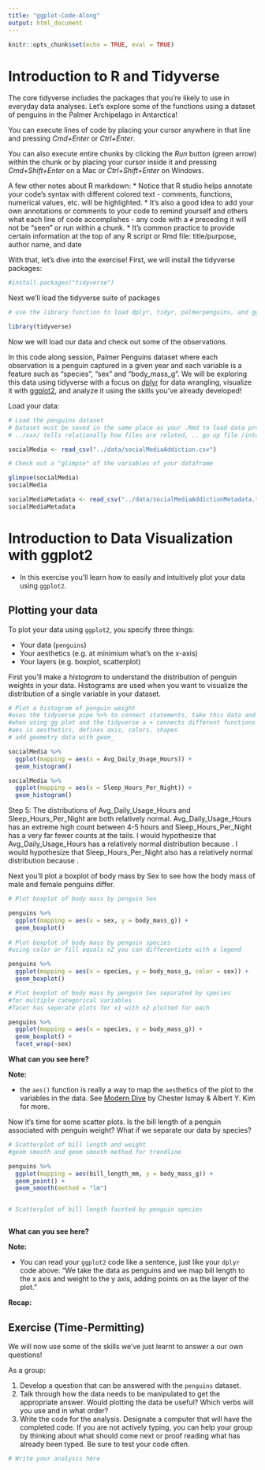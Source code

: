 ```yaml
---
title: "ggplot-Code-Along"
output: html_document
---
```


```r
knitr::opts_chunk$set(echo = TRUE, eval = TRUE)
```

# Introduction to R and Tidyverse

The core tidyverse includes the packages that you're likely to use in everyday data analyses. Let's explore some of the functions using a dataset of penguins in the Palmer Archipelago in Antarctica!

You can execute lines of code by placing your cursor anywhere in that line and pressing *Cmd+Enter* or *Ctrl+Enter*.

You can also execute entire chunks by clicking the *Run* button (green arrow) within the chunk or by placing your cursor inside it and pressing *Cmd+Shift+Enter* on a Mac or *Ctrl+Shift+Enter* on Windows. 

A few other notes about R markdown:
* Notice that R studio helps annotate your code's syntax with different colored text - comments, functions, numerical values, etc. will be highlighted.
* It's also a good idea to add your own annotations or comments to your code to remind yourself and others what each line of code accomplishes - any code with a `#` preceding it will not be "seen" or run within a chunk.
* It's common practice to provide certain information at the top of any R script or Rmd file: title/purpose, author name, and date

With that, let's dive into the exercise! First, we will install the tidyverse packages:



```r


#install.packages("tidyverse")

```


Next we'll load the tidyverse suite of packages

```r

# use the library function to load dplyr, tidyr, palmerpenguins, and ggplot2

library(tidyverse)


```

Now we will load our data and check out some of the observations.

In this code along session, Palmer Penguins dataset where each observation is a penguin captured in a given year and each variable is a feature such as "species", "sex" and "body_mass_g". We will be exploring this data using tidyverse with a focus on [dplyr](http://dplyr.tidyverse.org/) for data wrangling, visualize it with [ggplot2](https://ggplot2.tidyverse.org/), and analyze it using the skills you've already developed!

Load your data:

```r
# Load the penguins dataset
# Dataset must be saved in the same place as your .Rmd to load data properly
# ../xxx/ tells relationally how files are related, .. go up file /into xxx/

socialMedia <- read_csv("../data/socialMediaAddiction.csv")

# Check out a "glimpse" of the variables of your dataframe

glimpse(socialMedia)
socialMedia

socialMediaMetadata <- read_csv("../data/socialMediaAddictionMetadata.txt")
socialMediaMetadata

```


# Introduction to Data Visualization with ggplot2



* In this exercise you'll learn how to easily and intuitively plot your data using `ggplot2`.


## Plotting your data

To plot your data using `ggplot2`, you specify three things:

* Your data (`penguins`)
* Your aesthetics (e.g. at minimium what's on the x-axis)
* Your layers (e.g. boxplot, scatterplot)


First you'll make a *histogram* to understand the distribution of penguin weights in your data. Histograms are used when you want to visualize the distribution of a single variable in your dataset.

```r
# Plot a histogram of penguin weight
#uses the tidyverse pipe %>% to connect statements, take this data and then do x
#when using gg plot and the tidyverse a + connects different functions
#aes is aesthetics, defines axis, colors, shapes
# add geometry data with geom_

socialMedia %>% 
  ggplot(mapping = aes(x = Avg_Daily_Usage_Hours)) +
  geom_histogram()

socialMedia %>% 
  ggplot(mapping = aes(x = Sleep_Hours_Per_Night)) +
  geom_histogram()
```
Step 5: The distributions of Avg_Daily_Usage_Hours and Sleep_Hours_Per_Night are both relatively normal. Avg_Daily_Usage_Hours has an extreme high count between 4-5 hours and Sleep_Hours_Per_Night has a very far fewer counts at the tails. I would hypothesize that Avg_Daily_Usage_Hours has a relatively normal distribution because . I would hypothesize that Sleep_Hours_Per_Night also has a relatively normal distribution because .


Next you'll plot a boxplot of body mass by Sex to see how the body mass of male and female penguins differ. 


```r

# Plot boxplot of body mass by penguin Sex

penguins %>%
  ggplot(mapping = aes(x = sex, y = body_mass_g)) +
  geom_boxplot()
  
# Plot boxplot of body mass by penguin species
#using color or fill equals x2 you can differentiate with a legend

penguins %>%
  ggplot(mapping = aes(x = species, y = body_mass_g, color = sex)) +
  geom_boxplot()  

# Plot boxplot of body mass by penguin Sex separated by species
#for multiple categorical variables
#facet has seperate plots for x1 with x2 plotted for each

penguins %>%
  ggplot(mapping = aes(x = species, y = body_mass_g)) +
  geom_boxplot() +
  facet_wrap(~sex)


```

**What can you see here?** 

**Note:**

*  the `aes()` function is really a way to map the `aes`thetics of the plot to the variables in the data. See [Modern Dive](http://moderndive.com/3-viz.html#grammarofgraphics) by Chester Ismay & Albert Y. Kim for more.


Now it's time for some scatter plots. Is the bill length of a penguin associated with penguin weight? What if we separate our data by species?


```r

# Scatterplot of bill length and weight
#geom smooth and geom smooth method for trendline

penguins %>%
  ggplot(mapping = aes(bill_length_mm, y = body_mass_g)) +
  geom_point() +
  geom_smooth(method = "lm")


# Scatterplot of bill length faceted by penguin species



```

**What can you see here?** 

**Note:**

* You can read your `ggplot2` code like a sentence, just like your `dplyr` code above: "We take the data as penguins and we map bill length to the x axis and weight to the y axis, adding points on as the layer of the plot."


**Recap:**



## Exercise (Time-Permitting)

We will now use some of the skills we've just learnt to answer a our own questions! 

As a group: 

1.  Develop a question that can be answered with the `penguins` dataset. 
2.  Talk through how the data needs to be manipulated to get the appropriate answer. Would plotting the data be useful? Which verbs will you use and in what order? 
3.  Write the code for the analysis. Designate a computer that will have the completed code. If you are not actively typing, you can help your group by thinking about what should come next or proof reading what has already been typed. Be sure to test your code often. 


```r

# Write your analysis here




```
